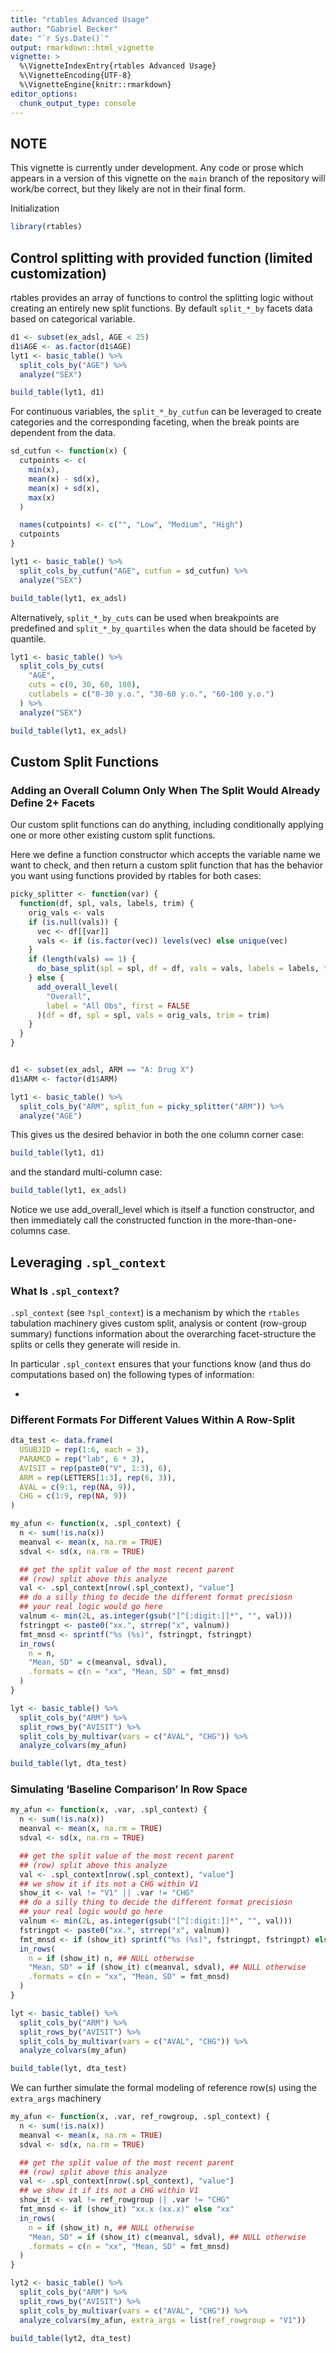 ```yaml
---
title: "rtables Advanced Usage"
author: "Gabriel Becker"
date: "`r Sys.Date()`"
output: rmarkdown::html_vignette
vignette: >
  %\VignetteIndexEntry{rtables Advanced Usage}
  %\VignetteEncoding{UTF-8}
  %\VignetteEngine{knitr::rmarkdown}
editor_options: 
  chunk_output_type: console
---
```


## NOTE

This vignette is currently under development. Any code or prose which
appears in a version of this vignette on the `main` branch of the
repository will work/be correct, but they likely are not in their
final form.

Initialization
```r
library(rtables)
```

## Control splitting with provided function (limited customization)

rtables provides an array of functions to control the splitting logic without creating an entirely new split functions. By default `split_*_by` facets data based on categorical variable.

```r
d1 <- subset(ex_adsl, AGE < 25)
d1$AGE <- as.factor(d1$AGE)
lyt1 <- basic_table() %>%
  split_cols_by("AGE") %>%
  analyze("SEX")

build_table(lyt1, d1)
```

For continuous variables, the `split_*_by_cutfun` can be leveraged to create categories and the corresponding faceting, when the break points are dependent from the data.

```r
sd_cutfun <- function(x) {
  cutpoints <- c(
    min(x),
    mean(x) - sd(x),
    mean(x) + sd(x),
    max(x)
  )

  names(cutpoints) <- c("", "Low", "Medium", "High")
  cutpoints
}

lyt1 <- basic_table() %>%
  split_cols_by_cutfun("AGE", cutfun = sd_cutfun) %>%
  analyze("SEX")

build_table(lyt1, ex_adsl)
```

Alternatively, `split_*_by_cuts` can be used when breakpoints are predefined and `split_*_by_quartiles` when the data should be faceted by quantile.

```r
lyt1 <- basic_table() %>%
  split_cols_by_cuts(
    "AGE",
    cuts = c(0, 30, 60, 100),
    cutlabels = c("0-30 y.o.", "30-60 y.o.", "60-100 y.o.")
  ) %>%
  analyze("SEX")

build_table(lyt1, ex_adsl)
```


## Custom Split Functions

### Adding an Overall Column Only When The Split Would Already Define 2+ Facets

Our custom split functions can do anything, including conditionally
applying one or more other existing custom split functions.

Here we define a function constructor which accepts the variable name
we want to check, and then return a custom split function that has the
behavior you want using functions provided by rtables for both cases:

```r
picky_splitter <- function(var) {
  function(df, spl, vals, labels, trim) {
    orig_vals <- vals
    if (is.null(vals)) {
      vec <- df[[var]]
      vals <- if (is.factor(vec)) levels(vec) else unique(vec)
    }
    if (length(vals) == 1) {
      do_base_split(spl = spl, df = df, vals = vals, labels = labels, trim = trim)
    } else {
      add_overall_level(
        "Overall",
        label = "All Obs", first = FALSE
      )(df = df, spl = spl, vals = orig_vals, trim = trim)
    }
  }
}


d1 <- subset(ex_adsl, ARM == "A: Drug X")
d1$ARM <- factor(d1$ARM)

lyt1 <- basic_table() %>%
  split_cols_by("ARM", split_fun = picky_splitter("ARM")) %>%
  analyze("AGE")
```

This gives us the desired behavior in both the one column corner case:
```r
build_table(lyt1, d1)
```

and the standard multi-column case:

```r
build_table(lyt1, ex_adsl)
```

Notice we use add_overall_level which is itself a function
constructor, and then immediately call the constructed function in the
more-than-one-columns case.

## Leveraging `.spl_context`

### What Is `.spl_context`?

`.spl_context` (see `?spl_context`) is a mechanism by which the
`rtables` tabulation machinery gives custom split, analysis or content
(row-group summary) functions information about the overarching
facet-structure the splits or cells they generate will reside in.

In particular `.spl_context` ensures that your functions know (and
thus do computations based on) the following types of information:

- 



### Different Formats For Different Values Within A Row-Split

```r
dta_test <- data.frame(
  USUBJID = rep(1:6, each = 3),
  PARAMCD = rep("lab", 6 * 3),
  AVISIT = rep(paste0("V", 1:3), 6),
  ARM = rep(LETTERS[1:3], rep(6, 3)),
  AVAL = c(9:1, rep(NA, 9)),
  CHG = c(1:9, rep(NA, 9))
)

my_afun <- function(x, .spl_context) {
  n <- sum(!is.na(x))
  meanval <- mean(x, na.rm = TRUE)
  sdval <- sd(x, na.rm = TRUE)

  ## get the split value of the most recent parent
  ## (row) split above this analyze
  val <- .spl_context[nrow(.spl_context), "value"]
  ## do a silly thing to decide the different format precisiosn
  ## your real logic would go here
  valnum <- min(2L, as.integer(gsub("[^[:digit:]]*", "", val)))
  fstringpt <- paste0("xx.", strrep("x", valnum))
  fmt_mnsd <- sprintf("%s (%s)", fstringpt, fstringpt)
  in_rows(
    n = n,
    "Mean, SD" = c(meanval, sdval),
    .formats = c(n = "xx", "Mean, SD" = fmt_mnsd)
  )
}

lyt <- basic_table() %>%
  split_cols_by("ARM") %>%
  split_rows_by("AVISIT") %>%
  split_cols_by_multivar(vars = c("AVAL", "CHG")) %>%
  analyze_colvars(my_afun)

build_table(lyt, dta_test)
```

### Simulating 'Baseline Comparison' In Row Space


```r
my_afun <- function(x, .var, .spl_context) {
  n <- sum(!is.na(x))
  meanval <- mean(x, na.rm = TRUE)
  sdval <- sd(x, na.rm = TRUE)

  ## get the split value of the most recent parent
  ## (row) split above this analyze
  val <- .spl_context[nrow(.spl_context), "value"]
  ## we show it if its not a CHG within V1
  show_it <- val != "V1" || .var != "CHG"
  ## do a silly thing to decide the different format precisiosn
  ## your real logic would go here
  valnum <- min(2L, as.integer(gsub("[^[:digit:]]*", "", val)))
  fstringpt <- paste0("xx.", strrep("x", valnum))
  fmt_mnsd <- if (show_it) sprintf("%s (%s)", fstringpt, fstringpt) else "xx"
  in_rows(
    n = if (show_it) n, ## NULL otherwise
    "Mean, SD" = if (show_it) c(meanval, sdval), ## NULL otherwise
    .formats = c(n = "xx", "Mean, SD" = fmt_mnsd)
  )
}

lyt <- basic_table() %>%
  split_cols_by("ARM") %>%
  split_rows_by("AVISIT") %>%
  split_cols_by_multivar(vars = c("AVAL", "CHG")) %>%
  analyze_colvars(my_afun)

build_table(lyt, dta_test)
```


We can further simulate the formal modeling of reference row(s) using the `extra_args` machinery



```r
my_afun <- function(x, .var, ref_rowgroup, .spl_context) {
  n <- sum(!is.na(x))
  meanval <- mean(x, na.rm = TRUE)
  sdval <- sd(x, na.rm = TRUE)

  ## get the split value of the most recent parent
  ## (row) split above this analyze
  val <- .spl_context[nrow(.spl_context), "value"]
  ## we show it if its not a CHG within V1
  show_it <- val != ref_rowgroup || .var != "CHG"
  fmt_mnsd <- if (show_it) "xx.x (xx.x)" else "xx"
  in_rows(
    n = if (show_it) n, ## NULL otherwise
    "Mean, SD" = if (show_it) c(meanval, sdval), ## NULL otherwise
    .formats = c(n = "xx", "Mean, SD" = fmt_mnsd)
  )
}

lyt2 <- basic_table() %>%
  split_cols_by("ARM") %>%
  split_rows_by("AVISIT") %>%
  split_cols_by_multivar(vars = c("AVAL", "CHG")) %>%
  analyze_colvars(my_afun, extra_args = list(ref_rowgroup = "V1"))

build_table(lyt2, dta_test)
```
